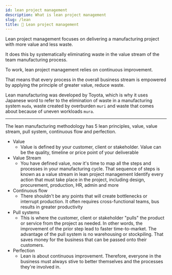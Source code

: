 ```yaml
---
id: lean project management
description: What is lean project management
slug: /lean
title: 🧠 Lean project management
---
```



Lean project management focuses on delivering a manufacturing project with more value and less waste. 

It does this by systematically eliminating waste in the value stream of the team manufacturing process. 


To work, lean project management relies on continuous improvement.

That means that every process in the overall business stream is empowered by applying the principle of greater value, reduce waste. 


Lean manufacturing was developed by Toyota, which is why it uses Japanese word to refer to the elimination of waste in a manufacturing system `muda`, waste created by overburden `muri` and waste that comes about because of uneven workloads `mura`.

---

The lean manufacturing methodology has 5 lean principles, value, value stream, pull system, continuous flow and perfection. 

- Value
    - Value is defined by your customer, client or stakeholder. Value can be the quality, timeline or price point of your deliverable
- Value Stream
    - You have defined value, now it's time to map all the steps and processes in your manufacturing cycle. That sequence of steps is known as a value stream in lean project management Identify every action that must take place in the project, including design, procurement, production, HR, admin and more
- Continuous flow
    - There shouldn't be any points that will create bottlenecks or interrupt production. It often requires cross-functional teams, bus results in greater productivity
- Pull systems
    - This is where the customer, client or stakeholder "pulls" the product or service from the project as needed. In other words, the improvement of the prior step lead to faster time-to-market. The advantage of the pull system is no warehousing or stockpiling. That saves money for the business that can be passed onto their customers.
- Perfection
    - Lean is about continuous improvement. Therefore, everyone in the business must always stive to better themselves and the processes they're involved in.


